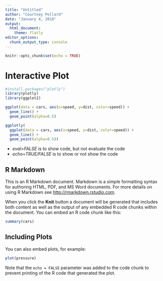 ```yaml
---
title: "Untitled"
author: "Courtney Pollard"
date: "January 4, 2018"
output: 
  html_document: 
    theme: flatly
editor_options: 
  chunk_output_type: console
---
```


```r
knitr::opts_chunk$set(echo = TRUE)
```

# Interactive Plot

```r
#install.packages("plotly")
library(plotly)
library(ggplot2)

ggplot(data = cars, aes(x=speed, y=dist, color=speed)) + 
  geom_line() + 
  geom_point(alpha=0.5)

```


```r

ggplotly(
  ggplot(data = cars, aes(x=speed, y=dist, color=speed)) + 
  geom_line() + 
  geom_point(alpha=0.5))


```

- *eval=FALSE* is to show code, but not evaluate the code
- *echo=TRUE/FALSE* is to show or not show the code

## R Markdown

This is an R Markdown document. Markdown is a simple formatting syntax for authoring HTML, PDF, and MS Word documents. For more details on using R Markdown see <http://rmarkdown.rstudio.com>.

When you click the **Knit** button a document will be generated that includes both content as well as the output of any embedded R code chunks within the document. You can embed an R code chunk like this:

```r
summary(cars)
```

## Including Plots

You can also embed plots, for example:

```r
plot(pressure)
```

Note that the `echo = FALSE` parameter was added to the code chunk to prevent printing of the R code that generated the plot.
